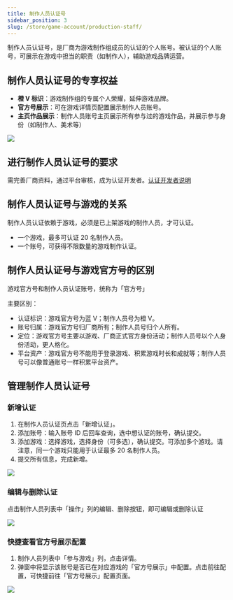 ```yaml
---
title: 制作人员认证号
sidebar_position: 3
slug: /store/game-account/production-staff/
---
```


<head>
  <meta name="robots" content="noindex" />
</head>

制作人员认证号，是厂商为游戏制作组成员的认证的个人账号。被认证的个人账号，可展示在游戏中担当的职责（如制作人），辅助游戏品牌运营。


## 制作人员认证号的专享权益
- **橙 V 标识**：游戏制作组的专属个人荣耀，延伸游戏品牌。
- **官方号展示**：可在游戏详情页配置展示制作人员账号。
- **主页作品展示**：制作人员账号主页展示所有参与过的游戏作品，并展示参与身份（如制作人、美术等）


![](https://img.tapimg.net/market/images/47887bf078288c9e2755818d0d00ec9c.png)


## 进行制作人员认证号的要求
需完善厂商资料，通过平台审核，成为认证开发者。[认证开发者说明](/store/#1-厂商创建通道及流程)


## 制作人员认证号与游戏的关系
制作人员认证依赖于游戏，必须是已上架游戏的制作人员，才可认证。
- 一个游戏，最多可认证 20 名制作人员。
- 一个账号，可获得不限数量的游戏制作认证。


## 制作人员认证号与游戏官方号的区别
游戏官方号和制作人员认证账号，统称为「官方号」

主要区别：
- 认证标识：游戏官方号为蓝 V；制作人员号为橙 V。
- 账号归属：游戏官方号归厂商所有；制作人员号归个人所有。
- 定位：游戏官方号主要以游戏、厂商正式官方身份活动；制作人员号以个人身份活动，更人格化。
- 平台资产：游戏官方号不能用于登录游戏、积累游戏时长和成就等；制作人员号可以像普通账号一样积累平台资产。

## 管理制作人员认证号
### 新增认证
1. 在制作人员认证页点击「新增认证」。
2. 添加账号：输入账号 ID 后回车查询，选中想认证的账号，确认提交。
3. 添加游戏：选择游戏，选择身份（可多选），确认提交。可添加多个游戏。请注意，同一个游戏只能用于认证最多 20 名制作人员。
4. 提交所有信息，完成新增。

![](https://img.tapimg.com/market/images/b0afc158470c9665c89b8f61d9b68cb2.png)

### 编辑与删除认证
点击制作人员列表中「操作」列的编辑、删除按钮，即可编辑或删除认证

![](https://img.tapimg.net/market/images/a6a635434edceb4ea7d21df96ed6a81f.png)

### 快捷查看官方号展示配置
1. 制作人员列表中「参与游戏」列，点击详情。
2. 弹窗中将显示该账号是否已在对应游戏的「官方号展示」中配置。点击前往配置，可快捷前往「官方号展示」配置页面。

![](https://img.tapimg.net/market/images/83c4b4553fca6e40b7bf7b2bf7efc475.png)